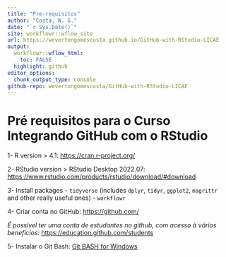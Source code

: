 ```yaml
---
title: "Pre-requisitos"
author: "Costa, W. G."
date: "`r Sys.Date()`"
site: workflowr::wflow_site
url: https://wevertongomescosta.github.io/GitHub-with-RStudio-LICAE
output:
  workflowr::wflow_html:
    toc: FALSE
  highlight: github
editor_options:
  chunk_output_type: console
github-repo: wevertongomescosta/GitHub-with-RStudio-LICAE
---
```


# Pré requisitos para o Curso Integrando GitHub com o RStudio

1- R version > 4.1: [https://cran.r-project.org/](https://cran.r-project.org/)

2- RStudio version > RStudio Desktop 2022.07: [https://www.rstudio.com/products/rstudio/download/#download](https://www.rstudio.com/products/rstudio/download/#download)

3- Install packages
	- `tidyverse` (includes `dplyr`, `tidyr`, `ggplot2`, `magrittr` and other really useful ones)
	- `workflowr`

4- Criar conta no GitHub: [https://github.com/](https://github.com/)

*É possível ter uma conta de estudantes no github, com acesso à vários beneficios:*
[https://education.github.com/students](https://education.github.com/students)

5- Instalar o Git Bash: [Git BASH for Windows](https://gitforwindows.org/)
